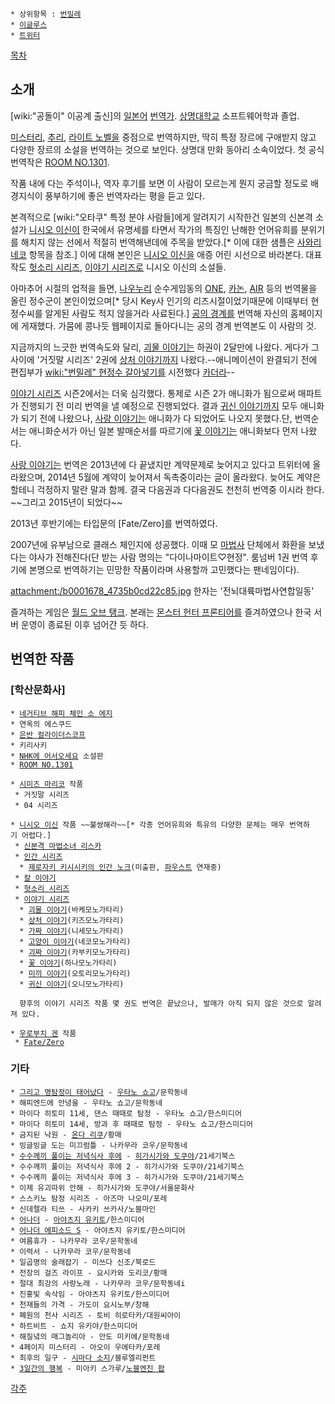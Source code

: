  * 상위항목 : [[번밀레]]
 * [http://kawasumi.egloos.com/ 이글루스]
 * [https://twitter.com/Hyunjungsoo 트위터]

[[목차]]
== 소개 ==
[wiki:"공돌이" 이공계 출신]의 [[일본어]] [[번역가]]. [[상명대학교]] 소프트웨어학과 졸업.

[[미스터리]], [[추리]], [[라이트 노벨]]을 중점으로 번역하지만, 딱히 특정 장르에 구애받지 않고 다양한 장르의 소설을 번역하는 것으로 보인다. 상명대 만화 동아리 소속이었다. 첫 공식 번역작은 [[ROOM NO.1301]].

작품 내에 다는 주석이나, 역자 후기를 보면 이 사람이 모르는게 뭔지 궁금할 정도로 배경지식이 풍부하기에 좋은 번역자라는 평을 듣고 있다.

본격적으로 [wiki:"오타쿠" 특정 분야 사람들]에게 알려지기 시작한건 일본의 신본격 소설가 [[니시오 이신]]이 한국에서 유명세를 타면서 작가의 특징인 난해한 언어유희를 분위기를 해치지 않는 선에서 적절히 번역해낸데에 주목을 받았다.[* 이에 대한 샘플은 [[사와리네코]] 항목을 참조.] 이에 대해 본인은 [[니시오 이신]]을 애증 어린 시선으로 바라본다. 대표작도 [[헛소리 시리즈]], [[이야기 시리즈]]로 니시오 이신의 소설들.

아마추어 시절의 업적을 들면, [[나우누리]] 순수게임동의 [[ONE]], [[카논]], [[AIR]] 등의 번역물을 올린 정수군이 본인이었으며[* 당시 Key사 인기의 리즈시절이었기때문에 이때부터 현정수씨를 알게된 사람도 적지 않을거라 사료된다.] [[공의 경계]]를 번역해 자신의 홈페이지에 게재했다. 가뭄에 콩나듯 웹페이지로 돌아다니는 공의 경계 번역본도 이 사람의 것.

지금까지의 느긋한 번역속도와 달리, [[괴물 이야기]]는 하권이 2달만에 나왔다. 게다가 그 사이에 '거짓말 시리즈' 2권에 [[상처 이야기]]까지 나왔다.--애니메이션이 완결되기 전에 편집부가 [[wiki:"번밀레" 현정수 갈아넣기]]를 시전했다 [[카더라]]--

[[이야기 시리즈]] 시즌2에서는 더욱 심각했다. 통제로 시즌 2가 애니화가 됨으로써 매파트가 진행되기 전 미리 번역을 낼 예정으로 진행되었다. 결과 [[귀신 이야기]]까지 모두 애니화가 되기 전에 나왔으나, [[사랑 이야기]]는 애니화가 다 되었어도 나오지 못했다.단, 번역순서는 애니화순서가 아닌 일본 발매순서를 따르기에 [[꽃 이야기]]는 애니화보다 먼저 나왔다.

[[사랑 이야기]]는 번역은 2013년에 다 끝냈지만 계약문제로 늦어지고 있다고 트위터에 올라왔으며, 2014년 5월에 계약이 늦어져서 독촉중이라는 글이 올라왔다. 늦어도 계약은 할테니 걱정하지 말란 말과 함께. 결국 다음권과 다다음권도 천천히 번역중 이시라 한다. ~~그리고 2015년이 되었다~~

2013년 후반기에는 타입문의 [Fate/Zero]를 번역하였다.

2007년에 유부남으로 클래스 체인지에 성공했다. 이때 모 [[마법사]] 단체에서 화환을 보냈다는 야사가 전해진다(단 받는 사람 명의는 "다이나마이트♡현정". 룸넘버 1권 번역 후기에 본명으로 번역하기는 민망한 작품이라며 사용할까 고민했다는 팬네임이다).

attachment:/b0001678_4735b0cd22c85.jpg
한자는 '전뇌대륙마법사연합일동'

즐겨하는 게임은 [[월드 오브 탱크]]. 본래는 [[몬스터 헌터 프론티어]]를 즐겨하였으나 한국 서버 운영이 종료된 이후 넘어간 듯 하다.

== 번역한 작품 ==
=== [학산문화사] ===
 * [[네거티브 해피 체인 소 에지]]   
 * 연옥의 에스쿠드
 * [[은반 컬라이더스코프]]
 * 키리사키
 * [[NHK에 어서오세요]] 소설판
 * [[ROOM NO.1301]]

 * [[시미즈 마리코]] 작품
  * 거짓말 시리즈
  * 04 시리즈

 * [[니시오 이신]] 작품 ~~불쌍해라~~[* 각종 언어유희와 특유의 다양한 문체는 매우 번역하기 어렵다.]
  * [[신본격 마법소녀 리스카]]
  * [[인간 시리즈]]
   * [[제로자키 키시시키의 인간 노크]](미출판, [[파우스트]] 연재중)
  * [[칼 이야기]]
  * [[헛소리 시리즈]]
  * [[이야기 시리즈]]
   * [[괴물 이야기]](바케모노가타리)
   * [[상처 이야기]](키즈모노가타리)
   * [[가짜 이야기]](니세모노가타리)
   * [[고양이 이야기]](네코모노가타리)
   * [[괴짜 이야기]](카부키모노가타리)
   * [[꽃 이야기]](하나모노가타리)
   * [[미끼 이야기]](오토리모노가타리)
   * [[귀신 이야기]](오니모노가타리)
   
   향후의 이야기 시리즈 작품 몇 권도 번역은 끝났으나, 발매가 아직 되지 않은 것으로 알려져 있다.


 * [[우로부치 겐]] 작품
  * [[Fate/Zero]]

=== 기타 ===
 * [[그리고 명탐정이 태어났다]] - [[우타노 쇼고]]/문학동네
 * 해피엔드에 안녕을 - 우타노 쇼고/문학동네
 * 마이다 히토미 11세, 댄스 때때로 탐정 - 우타노 쇼고/한스미디어
 * 마이다 히토미 14세, 방과 후 때때로 탐정 - 우타노 쇼고/한스미디어
 * 금지된 낙원 - [[온다 리쿠]]/황매
 * 빙글빙글 도는 미끄럼틀 - 나카무라 코우/문학동네
 * [[수수께끼 풀이는 저녁식사 후에]] - [[히가시가와 도쿠야]]/21세기북스
 * 수수께끼 풀이는 저녁식사 후에 2 - 히가시가와 도쿠야/21세기북스
 * 수수께끼 풀이는 저녁식사 후에 3 - 히가시가와 도쿠야/21세기북스
 * 이제 유괴따위 안해 - 히가시가와 도쿠야/서울문화사
 * 스스키노 탐정 시리즈 - 아즈마 나오미/포레
 * 신데렐라 티쓰 - 사카키 쓰카사/노블마인
 * [[어나더]] - [[아야츠지 유키토]]/한스미디어
 * [[어나더 에피소드 S]] - 아야츠지 유키토/한스미디어
 * 여름휴가 - 나카무라 코우/문학동네
 * 이력서 - 나카무라 코우/문학동네
 * 일곱명의 술래잡기 - 미쓰다 신조/북로드
 * 전장의 걸즈 라이프 - 요시카와 도리코/황매
 * 절대 최강의 사랑노래 - 나카무라 코우/문학동네i
 * 진홍빛 속삭임 - 아야츠지 유키토/한스미디어
 * 천재들의 가격 - 가도이 요시노부/창해
 * 폐원의 천사 시리즈 - 토비 히로타카/대원씨아이
 * 하트비트 - 쇼지 유키야/한스미디어
 * 해질녘의 매그놀리아 - 안도 미키에/문학동네
 * 4페이지 미스터리 - 아오이 우에타카/포레
 * 최후의 일구 - [[시마다 소지]]/블루엘리펀트
 * [[3일간의 행복]] - 미아키 스가루/[[노블엔진 팝]]

[[각주]]
